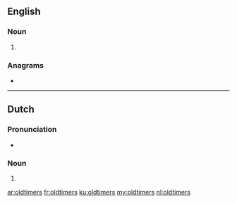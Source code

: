 {{also|Oldtimers|old-timers}}
==English==

===Noun===
{{head|en|noun plural form}}

# {{plural of|oldtimer|lang=en}}

===Anagrams===
* {{l|en|timelords}}

----

==Dutch==

===Pronunciation===
* {{audio|Nl-oldtimers.ogg|Audio|lang=nl}}

===Noun===
{{head|nl|noun plural form}}

# {{nl-noun form of|pl|oldtimer}}

[[ar:oldtimers]]
[[fr:oldtimers]]
[[ku:oldtimers]]
[[my:oldtimers]]
[[nl:oldtimers]]